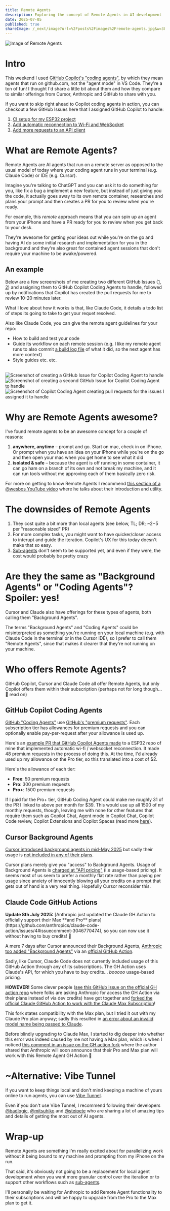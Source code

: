 ```yaml
---
title: Remote Agents
description: Exploring the concept of Remote Agents in AI development
date: 2025-07-05
published: true
shareImage: /_next/image?url=%2Fposts%2Fimages%2Fremote-agents.jpg&w=3840&q=75
---
```


<Image src="/posts/images/remote-agents.jpg" className="rounded-lg" alt="Image of Remote Agents"/>

# Intro
This weekend I used [GitHub Copilot's "coding agents"](https://docs.github.com/en/copilot/concepts/about-copilot-coding-agent), by which they mean agents that run on github.com, not the "agent mode" in VS Code. They're a ton of fun! I thought I'd share a little bit about them and how they compare to similar offerings from Cursor, Anthropic and GitHub to share with you.

If you want to skip right ahead to Copilot coding agents in action, you can checkout a few GitHub Issues here that I assigned GitHub Copilot to handle:
1. [CI setup for my ESP32 project](https://github.com/ky1ejs/linea-micra-controller/issues/1)
2. [Add automatic reconnection to Wi-Fi and WebSocket](https://github.com/ky1ejs/linea-micra-controller/issues/5)
3. [Add more requests to an API client](https://github.com/ky1ejs/linea-micra-controller/issues/10)

# What are Remote Agents?
Remote Agents are AI agents that run on a remote server as opposed to the usual model of today where your coding agent runs in your terminal (e.g. Claude Code) or IDE (e.g. Cursor). 

Imagine you're talking to ChatGPT and you can ask it to do something for you, like fix a bug a implement a new feature, but instead of just giving you the code, it actually goes away to its own remote container, researches and plans your prompt and then creates a PR for you to review when you're ready.

For example, this *remote* approach means that you can spin up an agent from your iPhone and have a PR ready for you to review when you get back to your desk. 

They're awesome for getting your ideas out while you're on the go and having AI do some initial research and implementation for you in the background and they're also great for contained agent sessions that don't require your machine to be awake/powered.

## An example
Below are a few screenshots of me creating two different GitHub Issues ([1](https://github.com/ky1ejs/linea-micra-controller/issues/10), [2](https://github.com/ky1ejs/linea-micra-controller/issues/9)) and assigning them to GitHub Copilot Coding Agents to handle, followed up by notifications that Copilot has created the pull requests for me to review 10-20 minutes later.

What I love about how it works is that, like Claude Code, it details a todo list of steps its going to take to get your requet resolved.

Also like Claude Code, you can give the remote agent guidelines for your repo: 
* How to build and test your code
* Guide its workflow on each remote session (e.g. I like my remote agent runs to also commit [a build log file](https://github.com/ky1ejs/linea-micra-controller/tree/main/docs/copilot/build_logs) of what it did, so the next agent has more context)
* Style guides etc. etc.


<br/>
<div className="flex-col sm:flex-row flex gap-4 mb-6 fade-in-fast max-w-full">
<div>
  <Image className="rounded-2xl" src="/posts/images/remote-agents-issue-1.jpg" alt="Screenshot of 
  creating a GitHub Issue for Copilot Coding Agent to handle"/>
  </div>
  <div>
  <Image className="rounded-2xl" src="/posts/images/remote-agents-issue-2.jpg" alt="Screenshot of creating a second GitHub Issue for Copilot Coding Agent to handle"/>
  </div>
  <div>
  <Image className="rounded-2xl" src="/posts/images/remote-agents-prs.jpg" alt="Screenshot of Copilot Coding Agent creating pull requests for the issues I assigned it to handle"/>
  </div>
</div>

# Why are Remote Agents awesome?
I've found remote agents to be an awesome concept for a couple of reasons:
1. **anywhere, anytime** – prompt and go. Start on mac, check in on iPhone. Or prompt when you have an idea on your iPhone while you're on the go and then open your mac when you get home to see what it did
2. **isolated & safe** – because the agent is off running in some container, it can go ham on a branch of its own and not break my machine, and it can run tools without me approving each of them basically zero risk.

For more on getting to know Remote Agents I recommend [this section of a @wesbos YouTube video](https://www.youtube.com/watch?v=r9b8Q4G6_tc&t=193s) where he talks about their introduction and utility.

# The downsides of Remote Agents
1. They cost quite a bit more than local agents (see below, TL; DR; ~$2-$5 per "reasonable sized" PR)
2. For more complex tasks, you might want to have quicker/closer access to interupt and guide the iteration. Copilot's UX for this today doesn't make that so easy.
3. [Sub-agents](https://www.youtube.com/watch?v=9ipM_vDwflI) don't seem to be supported yet, and even if they were, the cost would probably be pretty crazy

# Are they the same as "Background Agents" or "Coding Agents"? Spoiler: yes!
Cursor and Claude also have offerings for these types of agents, both calling them "Background Agents".

The terms "Background Agents" and "Coding Agents" could be misinterpreted as something you're running on your local machine (e.g. with Claude Code in the terminal or in the Cursor IDE), so I prefer to call them "Remote Agents", since that makes it clearer that they're not running on your machine. 

# Who offers Remote Agents?
GitHub Copilot, Cursor and Claude Code all offer Remote Agents, but only Copilot offers them within their subscription (perhaps not for long though... 👀 read on)

## GitHub Copilot Coding Agents
[GitHub "Coding Agents"](https://docs.github.com/en/copilot/concepts/about-copilot-coding-agent) use [GitHub's "premium requests"](https://docs.github.com/en/billing/managing-billing-for-your-products/about-billing-for-github-copilot#allowance-usage-for-copilot-coding-agent). Each subscription tier has allowances for premium requests and you can optionally enable pay-per-request after your allowance is used up. 

Here's an [example PR that GitHub Copilot Agents made](https://github.com/ky1ejs/linea-micra-controller/pull/8) to a ESP32 repo of mine that implemented automatic wi-fi / websocket reconnection. It made 48 premium requests in the process of doing this. At the time, I'd already used up my allowance on the Pro tier, so this translated into a cost of $2.

Here's the allowance of each tier:
* **Free**: 50 premium requests
* **Pro**: 300 premium requests
* **Pro+**: 1500 premium requests

If I paid for the Pro+ tier, GitHub Coding Agent could make me roughly 31 of the PR I linked to above per month for $39. This would use up all 1500 of my monthly requests, though, leaving me with none for other features that require them such as Copilot Chat, Agent mode in Copilot Chat, Copilot Code review, Copilot Extensions and Copilot Spaces (read more [here](https://docs.github.com/en/copilot/concepts/copilot-billing/understanding-and-managing-requests-in-copilot#premium-features)).

## Cursor Background Agents
[Cursor introduced background agents in mid-May 2025](https://forum.cursor.com/t/cursor-0-50-new-tab-model-background-agent-refreshed-inline-edit/92348) but sadly their usage is [not included in any of their plans](https://docs.cursor.com/account/pricing#background-agent).

Cursor plans merely give you "access" to Background Agents. Usage of Background Agents is [charged at "API pricing"](https://docs.cursor.com/account/pricing#background-agent) (i.e usage-based pricing). It seems most of us seem to prefer a monthly flat rate rather than paying per usage since anxiety of innocently blowing all your credits on a prompt that gets out of hand is a very real thing. Hopefully Cursor reconsider this.

## Claude Code GitHub Actions
<div className="my-6 p-4 rounded-lg border-l-4 border-primary bg-background-100 shadow-sm">
  <strong>Update 8th July 2025:</strong> [Anthropic just updated the Claude GH Action to officially support their Max **and Pro** plans](https://github.com/anthropics/claude-code-action/issues/4#issuecomment-3046770474), so you can now use it without having to buy credits! 🎉
</div>

A mere 7 days after Cursor announced their Background Agents, [Anthropic too added "Background Agents"](https://www.anthropic.com/news/claude-4) via an [official GitHub Action](https://github.com/anthropics/claude-code-action). 

Sadly, like Cursor, Claude Code does not currently included usage of this GitHub Action through any of its subscriptions. The GH Action uses Claude's API, for which you have to buy credits... *booooo* usage-based pricing.

**HOWEVER!** Some clever people ([see this GitHub issue on the official GH action repo](https://github.com/anthropics/claude-code-action/issues/4#issuecomment-3017209262) where folks are asking Anthropic for access the GH Action via their plans instead of via dev credits) have got together and [forked the official Claude GitHub Action to work with the Claude Max Subscription](https://github.com/grll/claude-code-action)!

This fork states compatibility with the Max plan, but I tried it out with my Claude Pro plan anyway; sadly this resulted in [an error about an invalid model name being passed to Claude](https://github.com/ky1ejs/linea-micra-controller/actions/runs/16093096365/job/45412273610). 

Before blindly upgrading to Claude Max, I started to dig deeper into whether this error was indeed caused by me not having a Max plan, which is when I noticed [this comment in an issue on the GH action fork](https://github.com/grll/claude-code-action/issues/2#issuecomment-3036068547) where the author shared that Anthropic will soon announce that their Pro and Max plan will work with this Remote Agent GH Action 🎉

# ~Alternative: Vibe Tunnel
If you want to keep things local and don't mind keeping a machine of yours online to run agents, you can use [Vibe Tunnel](https://vibetunnel.sh/).

Even if you don't use Vibe Tunnel, I recommend following their developers [@badlogic](https://mariozechner.at/), [@mitsuhiko](https://lucumr.pocoo.org/) and [@steipete](https://steipete.me/) who are sharing a lot of amazing tips and details of getting the most out of AI agents.


# Wrap-up
Remote Agents are something I'm really excited about for parallelizing work without it being bound to my machine and prompting from my iPhone on the run.

That said, it's obviously not going to be a replacement for local agent development when you want more granular control over the iteration or to support other workflows such as [sub-agents](https://www.youtube.com/watch?v=9ipM_vDwflI). 

I'll personally be waiting for Anthropic to add Remote Agent functionality to their subscriptions and will be happy to upgrade from the Pro to the Max plan to get it. 
